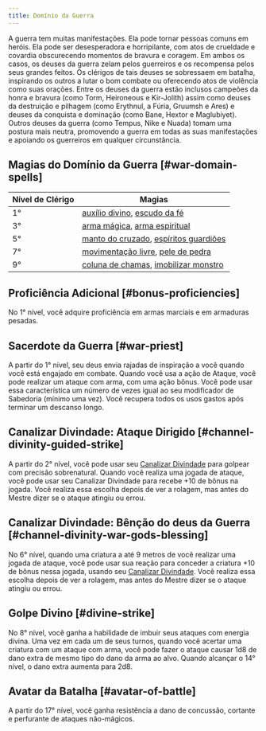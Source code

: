 ```yaml
---
title: Domínio da Guerra
---
```


A guerra tem muitas manifestações. Ela pode tornar pessoas comuns em heróis. Ela pode ser desesperadora e horripilante, com atos de crueldade e covardia obscurecendo momentos de bravura e coragem. Em ambos os casos, os deuses da guerra zelam pelos guerreiros e os recompensa pelos seus grandes feitos. Os clérigos de tais deuses se sobressaem em batalha, inspirando os outros a lutar o bom combate ou oferecendo atos de violência como suas orações. Entre os deuses da guerra estão inclusos campeões da honra e bravura (como Torm, Heironeous e Kir-Jolith) assim como deuses da destruição e pilhagem (como Erythnul, a Fúria, Gruumsh e Ares) e deuses da conquista e dominação (como Bane, Hextor e Maglubiyet). Outros deuses da guerra (como Tempus, Nike e Nuada) tomam uma postura mais neutra, promovendo a guerra em todas as suas manifestações e apoiando os guerreiros em qualquer circunstância.

## Magias do Domínio da Guerra [#war-domain-spells]

| Nível de Clérigo | Magias                                                                                                                                       |
| ---------------- | -------------------------------------------------------------------------------------------------------------------------------------------- |
| 1°               | [auxílio divino](_/kompendium/dnd5/spells?name=auxílio+divino), [escudo da fé](_/kompendium/dnd5/spells?name=escudo+da+fé)                   |
| 3°               | [arma mágica](_/kompendium/dnd5/spells?name=arma+mágica), [arma espiritual](_/kompendium/dnd5/spells?name=arma+espiritual)                   |
| 5°               | [manto do cruzado](_/kompendium/dnd5/spells?name=manto+do+cruzado), [espíritos guardiões](_/kompendium/dnd5/spells?name=espíritos+guardiões) |
| 7°               | [movimentação livre](_/kompendium/dnd5/spells?name=movimentação+livre), [pele de pedra](_/kompendium/dnd5/spells?name=pele+de+pedra)         |
| 9°               | [coluna de chamas](_/kompendium/dnd5/spells?name=coluna+de+chamas), [imobilizar monstro](_/kompendium/dnd5/spells?name=imobilizar+monstro)   |

## Proficiência Adicional [#bonus-proficiencies]

No 1° nível, você adquire proficiência em armas marciais e em armaduras pesadas.

## Sacerdote da Guerra [#war-priest]

A partir do 1° nível, seu deus envia rajadas de inspiração a você quando você está engajado em combate. Quando você usa a ação de Ataque, você pode realizar um ataque com arma, com uma ação bônus. Você pode usar essa característica um número de vezes igual ao seu modificador de Sabedoria (mínimo uma vez). Você recupera todos os usos gastos após terminar um descanso longo.

## Canalizar Divindade: Ataque Dirigido [#channel-divinity-guided-strike]

A partir do 2° nível, você pode usar seu [Canalizar Divindade](_/kompendium/dnd5/classes/cleric#channel-divinity) para golpear com precisão sobrenatural. Quando você realiza uma jogada de ataque, você pode usar seu Canalizar Divindade para recebe +10 de bônus na jogada. Você realiza essa escolha depois de ver a rolagem, mas antes do Mestre dizer se o ataque atingiu ou errou.

## Canalizar Divindade: Bênção do deus da Guerra [#channel-divinity-war-gods-blessing]

No 6° nível, quando uma criatura a até 9 metros de você realizar uma jogada de ataque, você pode usar sua reação para conceder a criatura +10 de bônus nessa jogada, usando seu [Canalizar Divindade](_/kompendium/dnd5/classes/cleric#channel-divinity). Você realiza essa escolha depois de ver a rolagem, mas antes do Mestre dizer se o ataque atingiu ou errou.

## Golpe Divino [#divine-strike]

No 8° nível, você ganha a habilidade de imbuir seus ataques com energia divina. Uma vez em cada um de seus turnos, quando você acertar uma criatura com um ataque com arma, você pode fazer o ataque causar 1d8 de dano extra de mesmo tipo do dano da arma ao alvo. Quando alcançar o 14° nível, o dano extra aumenta para 2d8.

## Avatar da Batalha [#avatar-of-battle]

A partir do 17° nível, você ganha resistência a dano de concussão, cortante e perfurante de ataques não-mágicos.
